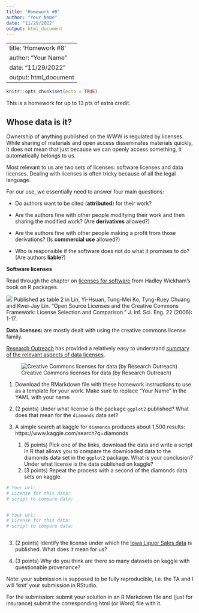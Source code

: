 ```yaml
---
title: 'Homework #8'
author: "Your Name"
date: "11/29/2022"
output: html_document
---
```

---
title: 'Homework #8'
author: "Your Name"
date: "11/29/2022"
output: html_document
---

```r
knitr::opts_chunk$set(echo = TRUE)
```

This is a homework for up to 13 pts of extra credit. 

## Whose data is it?

Ownership of anything published on the WWW is regulated by licenses. While sharing of materials and open access disseminates materials quickly, it does not mean that just because we can openly access something, it automatically belongs to us.

Most relevant to us are two sets of licenses: software licenses and data licenses.
Dealing with licenses is often tricky because of all the legal language.

For our use, we essentially need to answer four main questions: 

- Do authors want to be cited (**attributed**) for their work?

- Are the authors fine with other people modifying their work and then sharing the modified work? (Are **derivatives** allowed?)

- Are the authors fine with other people making a profit from those derivations? (Is **commercial use** allowed?)

- Who is responsible if the software does not do what it promises to do? (Are authors **liable**?)


**Software licenses**

Read through the chapter on [licenses for software](https://r-pkgs.org/license.html) from Hadley Wickham's book on R packages. 

![](https://d3i71xaburhd42.cloudfront.net/0625aada49caa66436ee6e3fac88542678100d0e/14-Table2-1.png)
Published as table 2 in Lin, Yi-Hsuan, Tung-Mei Ko, Tyng-Ruey Chuang and Kwei-Jay Lin. "Open Source Licenses and the Creative Commons Framework: License Selection and Comparison." J. Inf. Sci. Eng. 22 (2006): 1-17.



**Data licenses:** are mostly dealt with using the creative commons license family. 

[Research Outreach](https://researchoutreach.org/) has provided a relatively easy to understand [summary of the relevant aspects of data licenses](https://researchoutreach.org/articles/thought-leaders/license-to-share-how-the-creative-commons-licensing-system-encourages-the-remixing-and-reuse-of-published-materials/).


![Creative Commons licenses for data (by Research Outreach)](https://researchoutreach.org/wp-content/uploads/2018/11/Creative-Comms-Licenses.jpg)



1. Download the RMarkdown file with these homework instructions to use as a template for your work.
Make sure to replace "Your Name" in the YAML with your name.
2. (2 points) Under what license is the package `ggplot2` published? What does that mean for the `diamonds` data set?
3. A simple search at kaggle for `diamonds` produces about 1,500 results: https://www.kaggle.com/search?q=diamonds

    1. (5 points) Pick one of the links, download the data and write a script in R that allows you to compare the downloaded data to the diamonds data set in the `ggplot2` package. What is your conclusion? Under what license is the data published on kaggle?
    2. (3 points) Repeat the process with a second of the diamonds data sets on kaggle.

```r
# Your url: 
# License for this data: 
# script to compare data:


# Your url: 
# License for this data: 
# script to compare data:



```

3. (2 points) Identify the license under which the [Iowa Liquor Sales data](https://data.iowa.gov/Sales-Distribution/Iowa-Liquor-Sales/m3tr-qhgy) is published.  What does it mean for us?



4. (3 points)  Why do you think are there so many datasets on kaggle with questionable provenance?


Note: your submission is supposed to be fully reproducible, i.e. the TA and I will 'knit' your submission in RStudio. 


For the submission: submit your solution in an R Markdown file and (just for insurance) submit the corresponding html (or Word) file with it. 

<!-- 
https://www.kaggle.com/datasets/shivam2503/diamonds
https://www.kaggle.com/datasets/nancyalaswad90/diamonds-prices
https://www.kaggle.com/code/fuzzywizard/diamonds-in-depth-analysis
https://www.kaggle.com/code/karnikakapoor/diamond-price-prediction/data
https://www.kaggle.com/datasets/shivam2503/diamonds
https://www.kaggle.com/code/aniketdogra/diamonds-analysis-and-prediction
https://www.kaggle.com/code/rasikagurav/diamond-dataset/data
https://www.kaggle.com/code/vigi3093/eda-on-diamond-dataset/data
https://www.kaggle.com/code/heeraldedhia/regression-on-diamonds-dataset-95-score/data
-->